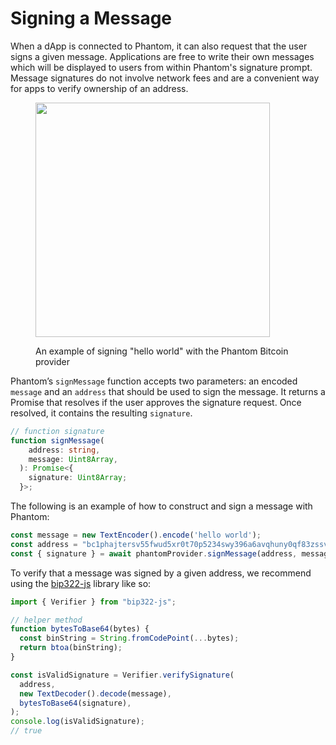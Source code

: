 # Signing a Message

When a dApp is connected to Phantom, it can also request that the user signs a given message. Applications are free to write their own messages which will be displayed to users from within Phantom's signature prompt. Message signatures do not involve network fees and are a convenient way for apps to verify ownership of an address.

<figure><img src="../.gitbook/assets/image (18).png" alt="" width="375" /><figcaption><p>An example of signing "hello world" with the Phantom Bitcoin provider</p></figcaption></figure>

Phantom’s `signMessage` function accepts two parameters: an encoded `message` and an `address` that should be used to sign the message. It returns a Promise that resolves if the user approves the signature request. Once resolved, it contains the resulting `signature`.

```typescript
// function signature
function signMessage(
    address: string,
    message: Uint8Array,
  ): Promise<{
    signature: Uint8Array;
  }>;
```

The following is an example of how to construct and sign a message with Phantom:

```typescript
const message = new TextEncoder().encode('hello world');
const address = "bc1phajtersv55fwud5xr0t70p5234swy396a6avqhuny0qf83zssvrsm7tl4q"; // see "Establishing a Connection"
const { signature } = await phantomProvider.signMessage(address, message);
```

To verify that a message was signed by a given address, we recommend using the [bip322-js](https://github.com/ACken2/bip322-js) library like so:

```typescript
import { Verifier } from "bip322-js";

// helper method
function bytesToBase64(bytes) {
  const binString = String.fromCodePoint(...bytes);
  return btoa(binString);
}

const isValidSignature = Verifier.verifySignature(
  address,
  new TextDecoder().decode(message),
  bytesToBase64(signature),
);
console.log(isValidSignature);
// true
```
